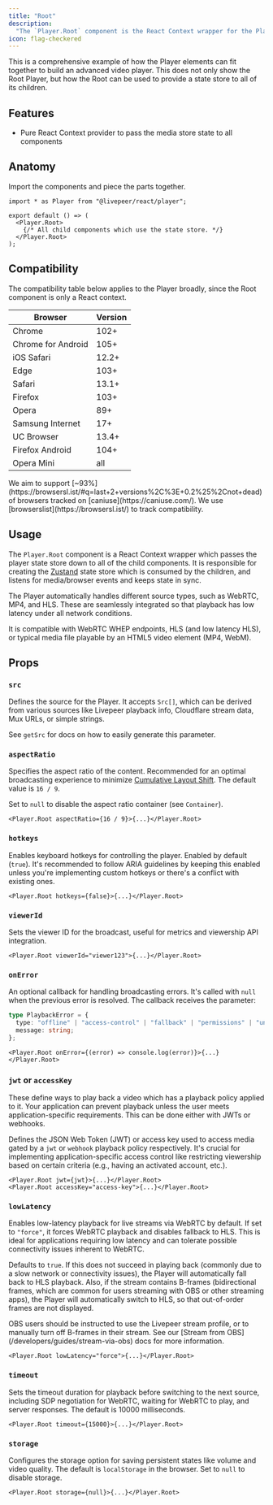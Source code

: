 ```yaml
---
title: "Root"
description:
  "The `Player.Root` component is the React Context wrapper for the Player."
icon: flag-checkered
---
```



<ExampleWithCode type="player" id="root" />

<Info>
  This is a comprehensive example of how the Player elements can fit together to
  build an advanced video player. This does not only show the Root Player, but
  how the Root can be used to provide a state store to all of its children.
</Info>

## Features

- Pure React Context provider to pass the media store state to all components

## Anatomy

Import the components and piece the parts together.

```tsx
import * as Player from "@livepeer/react/player";

export default () => (
  <Player.Root>
    {/* All child components which use the state store. */}
  </Player.Root>
);
```

## Compatibility

The compatibility table below applies to the Player broadly, since the Root
component is only a React context.

| Browser            | Version |
| ------------------ | ------- |
| Chrome             | 102+    |
| Chrome for Android | 105+    |
| iOS Safari         | 12.2+   |
| Edge               | 103+    |
| Safari             | 13.1+   |
| Firefox            | 103+    |
| Opera              | 89+     |
| Samsung Internet   | 17+     |
| UC Browser         | 13.4+   |
| Firefox Android    | 104+    |
| Opera Mini         | all     |

<Info>
  We aim to support
  [~93%](https://browsersl.ist/#q=last+2+versions%2C%3E+0.2%25%2Cnot+dead) of
  browsers tracked on [caniuse](https://caniuse.com/). We use
  [browserslist](https://browsersl.ist/) to track compatibility.
</Info>

## Usage

The `Player.Root` component is a React Context wrapper which passes the player
state store down to all of the child components. It is responsible for creating
the [Zustand](https://github.com/pmndrs/zustand) state store which is consumed
by the children, and listens for media/browser events and keeps state in sync.

<Info>
  The Player automatically handles different source types, such as WebRTC, MP4, and HLS.
  These are seamlessly integrated so that playback has low latency under all
  network conditions.

It is compatible with WebRTC WHEP endpoints, HLS (and low latency HLS), or
typical media file playable by an HTML5 video element (MP4, WebM).

</Info>

## Props

### `src`

Defines the source for the Player. It accepts `Src[]`, which can be derived from
various sources like Livepeer playback info, Cloudflare stream data, Mux URLs,
or simple strings.

See `getSrc` for docs on how to easily generate this parameter.

### `aspectRatio`

Specifies the aspect ratio of the content. Recommended for an optimal
broadcasting experience to minimize
[Cumulative Layout Shift](https://web.dev/cls/). The default value is `16 / 9`.

Set to `null` to disable the aspect ratio container (see `Container`).

```tsx
<Player.Root aspectRatio={16 / 9}>{...}</Player.Root>
```

### `hotkeys`

Enables keyboard hotkeys for controlling the player. Enabled by default
(`true`). It's recommended to follow ARIA guidelines by keeping this enabled
unless you're implementing custom hotkeys or there's a conflict with existing
ones.

```tsx
<Player.Root hotkeys={false}>{...}</Player.Root>
```

### `viewerId`

Sets the viewer ID for the broadcast, useful for metrics and viewership API
integration.

```tsx
<Player.Root viewerId="viewer123">{...}</Player.Root>
```

### `onError`

An optional callback for handling broadcasting errors. It's called with `null`
when the previous error is resolved. The callback receives the parameter:

```ts
type PlaybackError = {
  type: "offline" | "access-control" | "fallback" | "permissions" | "unknown";
  message: string;
};
```

```tsx
<Player.Root onError={(error) => console.log(error)}>{...}</Player.Root>
```

### `jwt` or `accessKey`

<Info>
  These define ways to play back a video which has a playback policy applied to
  it. Your application can prevent playback unless the user meets
  application-specific requirements. This can be done either with JWTs or
  webhooks.
</Info>

Defines the JSON Web Token (JWT) or access key used to access media gated by a
`jwt` or `webhook` playback policy respectively. It's crucial for implementing
application-specific access control like restricting viewership based on certain
criteria (e.g., having an activated account, etc.).

```tsx
<Player.Root jwt={jwt}>{...}</Player.Root>
<Player.Root accessKey="access-key">{...}</Player.Root>
```

### `lowLatency`

Enables low-latency playback for live streams via WebRTC by default. If set to
`"force"`, it forces WebRTC playback and disables fallback to HLS. This is ideal
for applications requiring low latency and can tolerate possible connectivity
issues inherent to WebRTC.

Defaults to `true`. If this does not succeed in playing back (commonly due to a
slow network or connectivity issues), the Player will automatically fall back to
HLS playback. Also, if the stream contains B-frames (bidirectional frames, which
are common for users streaming with OBS or other streaming apps), the Player
will automatically switch to HLS, so that out-of-order frames are not displayed.

<Warning>
  OBS users should be instructed to use the Livepeer stream profile, or to
  manually turn off B-frames in their stream. See our [Stream from
  OBS](/developers/guides/stream-via-obs) docs for more information.
</Warning>

```tsx
<Player.Root lowLatency="force">{...}</Player.Root>
```

### `timeout`

Sets the timeout duration for playback before switching to the next source,
including SDP negotiation for WebRTC, waiting for WebRTC to play, and server
responses. The default is 10000 milliseconds.

```tsx
<Player.Root timeout={15000}>{...}</Player.Root>
```

### `storage`

Configures the storage option for saving persistent states like volume and video
quality. The default is `localStorage` in the browser. Set to `null` to disable
storage.

```tsx
<Player.Root storage={null}>{...}</Player.Root>
```

